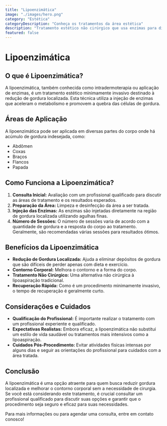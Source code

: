 ```yaml
---
title: "Lipoenzimática"
image: "./images/hero.png"
category: "Estética"
categoryDescription: "Conheça os tratamentos da área estética"
description: "Tratamento estético não cirúrgico que usa enzimas para dissolver gordura localizada."
featured: false
---
```


# Lipoenzimática

## O que é Lipoenzimática?

A lipoenzimática, também conhecida como intradermoterapia ou aplicação de enzimas, é um tratamento estético minimamente invasivo destinado à redução de gordura localizada. Esta técnica utiliza a injeção de enzimas que aceleram o metabolismo e promovem a quebra das células de gordura.

## Áreas de Aplicação

A lipoenzimática pode ser aplicada em diversas partes do corpo onde há acúmulo de gordura indesejada, como:

- Abdômen
- Coxas
- Braços
- Flancos
- Papada

## Como Funciona a Lipoenzimática?

1. **Consulta Inicial:** Avaliação com um profissional qualificado para discutir as áreas de tratamento e os resultados esperados.
2. **Preparação da Área:** Limpeza e desinfecção da área a ser tratada.
3. **Injeção das Enzimas:** As enzimas são injetadas diretamente na região de gordura localizada utilizando agulhas finas.
4. **Número de Sessões:** O número de sessões varia de acordo com a quantidade de gordura e a resposta do corpo ao tratamento. Geralmente, são recomendadas várias sessões para resultados ótimos.

## Benefícios da Lipoenzimática

- **Redução de Gordura Localizada:** Ajuda a eliminar depósitos de gordura que são difíceis de perder apenas com dieta e exercício.
- **Contorno Corporal:** Melhora o contorno e a forma do corpo.
- **Tratamento Não Cirúrgico:** Uma alternativa não cirúrgica à lipoaspiração tradicional.
- **Recuperação Rápida:** Como é um procedimento minimamente invasivo, o tempo de recuperação é geralmente curto.

## Considerações e Cuidados

- **Qualificação do Profissional:** É importante realizar o tratamento com um profissional experiente e qualificado.
- **Expectativas Realistas:** Embora eficaz, a lipoenzimática não substitui um estilo de vida saudável ou tratamentos mais intensivos como a lipoaspiração.
- **Cuidados Pós-Procedimento:** Evitar atividades físicas intensas por alguns dias e seguir as orientações do profissional para cuidados com a área tratada.

## Conclusão

A lipoenzimática é uma opção atraente para quem busca reduzir gordura localizada e melhorar o contorno corporal sem a necessidade de cirurgia. Se você está considerando este tratamento, é crucial consultar um profissional qualificado para discutir suas opções e garantir que o procedimento seja seguro e eficaz para suas necessidades.

Para mais informações ou para agendar uma consulta, entre em contato conosco!
